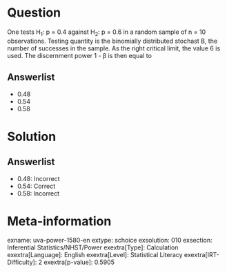 Question
========

One tests H~1~: p = 0.4 against H~2~: p = 0.6 in a random sample of n = 10 observations. Testing quantity is the binomially distributed stochast B, the number of successes in the sample. As the right critical limit, the value 6 is used. The discernment power 1 - β is then equal to

Answerlist
----------

* 0.48
* 0.54
* 0.58

Solution
========

Answerlist
----------

* 0.48: Incorrect
* 0.54: Correct
* 0.58: Incorrect

Meta-information
================
exname: uva-power-1580-en
extype: schoice
exsolution: 010
exsection: Inferential Statistics/NHST/Power
exextra[Type]: Calculation
exextra[Language]: English
exextra[Level]: Statistical Literacy
exextra[IRT-Difficulty]: 2
exextra[p-value]: 0.5905
